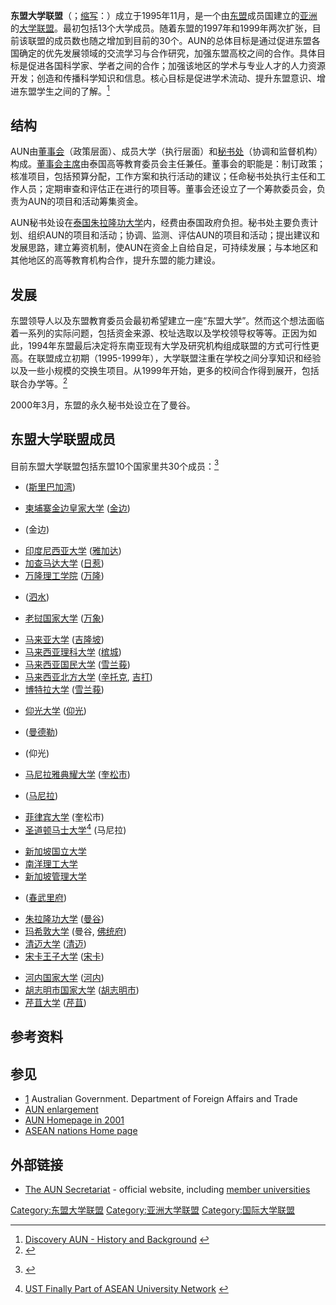 {{Infobox organization
|name           = 东盟大学联盟
|image          = 
|image_border   =
|size           = 200px
|alt            =
|caption        = <small>The logo of the ASEAN University Network (AUN).</small>
|map            =
|msize          =
|malt           =
|mcaption       =
|map2           =
|abbreviation   = AUN
|motto          =
|mission        =
|predecessor    =
|successor      =
|formation      = {{Start date and age|df=yes|1995|11}}
|founded        =
|founder        =
|extinction     =
|type           =
|status         =
|purpose        =
|professional_title = <!-- for professional associations -->
|headquarters   = [[泰国|泰国]][[曼谷|曼谷]][[朱拉隆功大学|朱拉隆功大学]]
|location       =
|coords         = <!-- {{Coord|LAT|LONG|type:landmark|display=inline,title}} -->
|region_served  = [[东南亚|东南亚]]
|services       =
|membership     = 30个大学
|member         =
|language       =
|general        =
|leader_title   = {{nowrap|执行主席}}
|leader_name    = Nantana Gajaseni
|leader_title2  = {{nowrap|副执行主席}}
|leader_name2   = Choltis Dhirathiti
|leader_title3  =
|leader_name3   =
|leader_title4  =
|leader_name4   =
|key_people     =
|main_organ     =
|parent_organization = [[东南亚国家联盟|东南亚国家联盟]] <small>(ASEAN)</small>
|subsidiaries   =
|affiliations   =
|budget         =
|num_staff      =
|num_volunteers =
|slogan         =
|website        = {{URL|www.aunsec.org}}
|remarks        =
|footnotes      =
|former name    =
}}
'''东盟大学联盟'''（{{lang-en|'''ASEAN University Network'''}}；[[首字母缩写|缩写]]：{{lang|en|'''AUN'''}}）成立于1995年11月，是一个由[[东盟|东盟]]成员国建立的[[亚洲|亚洲]]的[[大学联盟|大学联盟]]。最初包括13个大学成员。随着东盟的1997年和1999年两次扩张，目前该联盟的成员数也随之增加到目前的30个。AUN的总体目标是通过促进东盟各国确定的优先发展领域的交流学习与合作研究，加强东盟高校之间的合作。具体目标是促进各国科学家、学者之间的合作；加强该地区的学术与专业人才的人力资源开发；创造和传播科学知识和信息。核心目标是促进学术流动、提升东盟意识、增进东盟学生之间的了解。<ref>[http://www.aunsec.org/ourhistory.php Discovery AUN - History and Background] {{Wayback|url=http://www.aunsec.org/ourhistory.php |date=20140622184201 }} {{en}}</ref>

==结构==
AUN由[[董事会|董事会]]（政策层面）、成员大学（执行层面）和[[秘书处|秘书处]]（协调和监督机构）构成。[[董事会主席|董事会主席]]由泰国高等教育委员会主任兼任。董事会的职能是：制订政策；核准项目，包括预算分配，工作方案和执行活动的建议；任命秘书处执行主任和工作人员；定期审查和评估正在进行的项目等。董事会还设立了一个筹款委员会，负责为AUN的项目和活动筹集资金。

AUN秘书处设在[[泰国|泰国]][[朱拉隆功大学|朱拉隆功大学]]内，经费由泰国政府负担。秘书处主要负责计划、组织AUN的项目和活动；协调、监测、评估AUN的项目和活动；提出建议和发展思路，建立筹资机制，使AUN在资金上自给自足，可持续发展；与本地区和其他地区的高等教育机构合作，提升东盟的能力建设。

==发展==
东盟领导人以及东盟教育委员会最初希望建立一座“东盟大学”。然而这个想法面临着一系列的实际问题，包括资金来源、校址选取以及学校领导权等等。正因为如此，1994年东盟最后决定将东南亚现有大学及研究机构组成联盟的方式可行性更高。在联盟成立初期（1995-1999年），大学联盟注重在学校之间分享知识和经验以及一些小规模的交换生项目。从1999年开始，更多的校间合作得到展开，包括联合办学等。<ref>{{cite journal|author=Beerkens, H.J.J.G. |coauthors= |title=Global Opportunities and Institutional Embeddedness; Higher Education Consortia in Europe and Southeast Asia  |year=2004 |publisher= |location= |isbn= |date=2004 |accessdate=2016年11月14日 }}</ref>

2000年3月，东盟的永久秘书处设立在了曼谷。

==东盟大学联盟成员==
目前东盟大学联盟包括东盟10个国家里共30个成员：<ref>{{cite web |url=http://www.aunsec.org/aunmemberuniversities.php |title=AUN Member Universities |publisher=ASEAN University Network |accessdate=11 December 2013 |archive-date=2018-09-26 |archive-url=https://web.archive.org/web/20180926014539/http://www.aunsec.org/aunmemberuniversities.php }} {{en}}</ref>
{{col-begin}}
{{col-2}}
;{{flag|Brunei}}
* {{en-link|文莱大学|University of Brunei Darussalam}} ([[斯里巴加湾|斯里巴加湾]])

;{{flag|Cambodia}}
* [[柬埔寨金边皇家大学|柬埔寨金边皇家大学]] ([[金边|金边]])
* {{en-link|皇家法律经济大学|Royal University of Law and Economics}} (金边)

;{{flag|Indonesia}}
* [[印度尼西亚大学|印度尼西亚大学]] ([[雅加达|雅加达]])
* [[加查马达大学|加查马达大学]] ([[日惹|日惹]])
* [[万隆理工学院|万隆理工学院]] ([[万隆|万隆]])
* {{en-link|艾尔朗加大学|Airlangga University}} ([[泗水_(印尼)|泗水]])

;{{flag|Laos}}
* [[老挝国家大学|老挝国家大学]] ([[万象|万象]])

;{{flag|Malaysia}}
* [[马来亚大学|马来亚大学]] ([[吉隆坡|吉隆坡]])
* [[马来西亚理科大学|马来西亚理科大学]] ([[槟城|槟城]])
* [[马来西亚国民大学|马来西亚国民大学]] ([[雪兰莪|雪兰莪]])
* [[马来西亚北方大学|马来西亚北方大学]] ([[辛托克|辛托克]], [[吉打|吉打]])
* [[博特拉大学|博特拉大学]] ([[雪兰莪|雪兰莪]])

;{{flag|Myanmar}}
* [[仰光大学|仰光大学]] ([[仰光|仰光]])
* {{en-link|曼德勒大学|University of Mandalay}} ([[曼德勒|曼德勒]])
* {{en-link|仰光经济学院|Yangon Institute of Economics}} (仰光)

{{col-2}}
;{{flag|Philippines}}
* [[马尼拉雅典耀大学|马尼拉雅典耀大学]] ([[奎松市|奎松市]])
* {{en-link|德拉萨大学|De La Salle University}} ([[马尼拉|马尼拉]])
* [[菲律宾大学|菲律宾大学]] (奎松市)
* [[圣道顿马士大学|圣道顿马士大学]]<ref>[http://varsitarian.net/breaking_news/20160114/ust_finally_part_of_asean_university_network UST Finally Part of ASEAN University Network] {{Wayback|url=http://varsitarian.net/breaking_news/20160114/ust_finally_part_of_asean_university_network |date=20160911165236 }} {{en}}</ref> (马尼拉)

;{{flag|Singapore}}
* [[新加坡国立大学|新加坡国立大学]]
* [[南洋理工大学|南洋理工大学]]
* [[新加坡管理大学|新加坡管理大学]]

;{{flag|Thailand}}
* {{en-link|泰国东方大学|Burapha University}} ([[春武里府|春武里府]])
* [[朱拉隆功大学|朱拉隆功大学]] ([[曼谷|曼谷]])
* [[玛希敦大学|玛希敦大学]] (曼谷, [[佛统府|佛统府]])
* [[清迈大学|清迈大学]] ([[清迈|清迈]])
* [[宋卡王子大学|宋卡王子大学]] ([[宋卡|宋卡]])

;{{flag|Vietnam}}
* [[河内国家大学|河内国家大学]] ([[河内|河内]])
* [[胡志明市国家大学|胡志明市国家大学]] ([[胡志明市|胡志明市]])
* [[芹苴大学|芹苴大学]] ([[芹苴|芹苴]])
{{col-end}}

==参考资料==
{{Reflist|2}}

==参见==
* [https://web.archive.org/web/20140428153027/http://dfat.gov.au/asean/index.html] Australian Government. Department of Foreign Affairs and Trade
* [https://web.archive.org/web/20070202134449/http://www.aun.chula.ac.th/Miscellanous/Enlargement%20of%20AUN%20Membership%20_Announcement_.pdf AUN enlargement]
* [https://web.archive.org/web/20010124064800/http://www.aun.chula.ac.th/home.htm AUN Homepage in 2001]
* [https://web.archive.org/web/20110415130732/http://www.asean.org/4961.htm ASEAN nations Home page]

==外部链接==
* [http://www.aunsec.org/ The AUN Secretariat] {{Wayback|url=http://www.aunsec.org/ |date=20220512205331 }} - official website, including [http://www.aunsec.org/aunmemberuniversities.php member universities] {{Wayback|url=http://www.aunsec.org/aunmemberuniversities.php |date=20180926014539 }}

{{ASEAN University Network}}

[[Category:东盟大学联盟|Category:东盟大学联盟]]
[[Category:亚洲大学联盟|Category:亚洲大学联盟]]
[[Category:国际大学联盟|Category:国际大学联盟]]